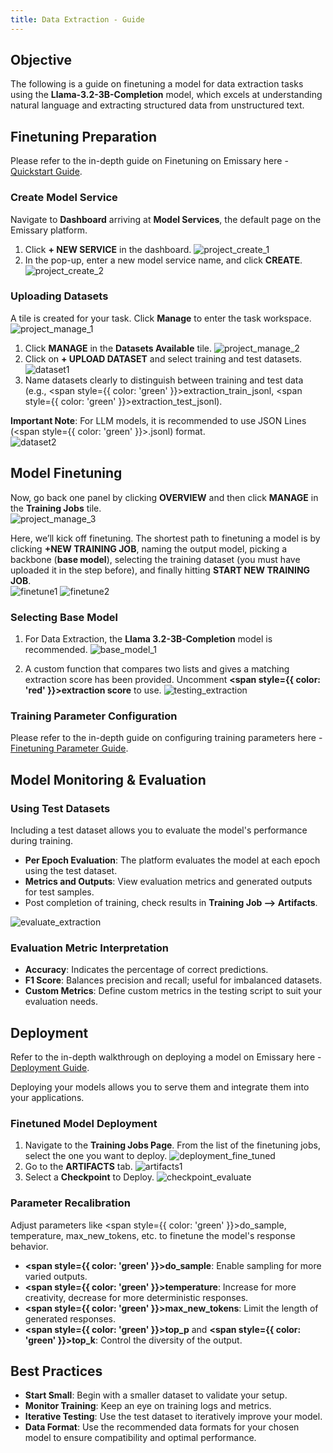 ```yaml
---
title: Data Extraction - Guide
---
```


## Objective

The following is a guide on finetuning a model for data extraction tasks using the **Llama-3.2-3B-Completion** model, which excels at understanding natural language and extracting structured data from unstructured text.

## Finetuning Preparation

Please refer to the in-depth guide on Finetuning on Emissary here - [Quickstart Guide](../).

### Create Model Service

Navigate to **Dashboard** arriving at **Model Services**, the default page on the Emissary platform.

1. Click **+ NEW SERVICE** in the dashboard.
![project_create_1](/img/guides/project_create1.png)
2. In the pop-up, enter a new model service name, and click **CREATE**.
![project_create_2](/img/guides/project_create2.png)

### Uploading Datasets

A tile is created for your task. Click **Manage** to enter the task workspace.  
![project_manage_1](/img/guides/project_manage1.png)

1. Click **MANAGE** in the **Datasets Available** tile.
![project_manage_2](/img/guides/project_manage2.png)
2. Click on **+ UPLOAD DATASET** and select training and test datasets.
![dataset1](/img/guides/dataset1.png)
3. Name datasets clearly to distinguish between training and test data (e.g., <span style={{ color: 'green' }}>extraction_train_jsonl</span>, <span style={{ color: 'green' }}>extraction_test_jsonl</span>).

**Important Note**: For LLM models, it is recommended to use JSON Lines (<span style={{ color: 'green' }}>.jsonl</span>) format.  
![dataset2](/img/guides/dataset2.png)

## Model Finetuning

Now, go back one panel by clicking **OVERVIEW** and then click **MANAGE** in the **Training Jobs** tile.  
![project_manage_3](/img/guides/project_manage3.png)

Here, we’ll kick off finetuning. The shortest path to finetuning a model is by clicking **+NEW TRAINING JOB**, naming the output model, picking a backbone (**base model**), selecting the training dataset (you must have uploaded it in the step before), and finally hitting **START NEW TRAINING JOB**.  
![finetune1](/img/guides/finetune1.png)
![finetune2](/img/guides/finetune2.png)

### Selecting Base Model

1. For Data Extraction, the **Llama 3.2-3B-Completion** model is recommended.
![base_model_1](/img/guides/base_model1.png)

2. A custom function that compares two lists and gives a matching extraction score has been provided. Uncomment **<span style={{ color: 'red' }}>extraction score</span>** to use.
![testing_extraction](/img/guides/testing_extraction.png)


### Training Parameter Configuration

Please refer to the in-depth guide on configuring training parameters here - [Finetuning Parameter Guide](../fine-tuning/parameters).

## Model Monitoring & Evaluation

### Using Test Datasets

Including a test dataset allows you to evaluate the model's performance during training.

- **Per Epoch Evaluation**: The platform evaluates the model at each epoch using the test dataset.
- **Metrics and Outputs**: View evaluation metrics and generated outputs for test samples.
- Post completion of training, check results in **Training Job --> Artifacts**.

![evaluate_extraction](/img/guides/evaluate_extraction.png)


### Evaluation Metric Interpretation

- **Accuracy**: Indicates the percentage of correct predictions.
- **F1 Score**: Balances precision and recall; useful for imbalanced datasets.
- **Custom Metrics**: Define custom metrics in the testing script to suit your evaluation needs.

## Deployment

Refer to the in-depth walkthrough on deploying a model on Emissary here - [Deployment Guide](../fine-tuning/deployment).

Deploying your models allows you to serve them and integrate them into your applications.

### Finetuned Model Deployment

1. Navigate to the **Training Jobs Page**. From the list of the finetuning jobs, select the one you want to deploy.
![deployment_fine_tuned](/img/guides/deployment_fine_tuned.png)
2. Go to the **ARTIFACTS** tab.
![artifacts1](/img/guides/artifacts1.png)
3. Select a **Checkpoint** to Deploy.
![checkpoint_evaluate](/img/guides/checkpoint_evaluate.png)

### Parameter Recalibration

Adjust parameters like <span style={{ color: 'green' }}>do_sample, temperature, max_new_tokens</span>, etc. to finetune the model's response behavior.

- **<span style={{ color: 'green' }}>do_sample</span>**: Enable sampling for more varied outputs.
- **<span style={{ color: 'green' }}>temperature</span>**: Increase for more creativity, decrease for more deterministic responses.
- **<span style={{ color: 'green' }}>max_new_tokens</span>**: Limit the length of generated responses.
- **<span style={{ color: 'green' }}>top_p</span>** and **<span style={{ color: 'green' }}>top_k</span>**: Control the diversity of the output.

## Best Practices

- **Start Small**: Begin with a smaller dataset to validate your setup.
- **Monitor Training**: Keep an eye on training logs and metrics.
- **Iterative Testing**: Use the test dataset to iteratively improve your model.
- **Data Format**: Use the recommended data formats for your chosen model to ensure compatibility and optimal performance.